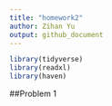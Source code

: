 ```yaml
---
title: "homework2"
author: Zihan Yu
output: github_document
---
```


```r
library(tidyverse)
library(readxl)
library(haven)
```

##Problem 1
